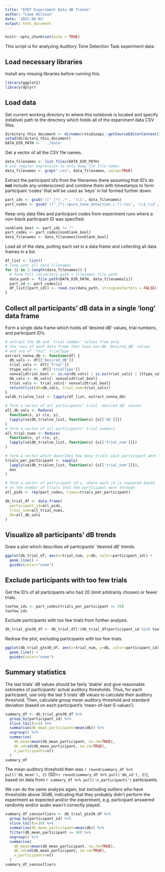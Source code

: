 ```yaml
---
title: "ATDT Experiment Data dB Trends"
author: "Lowe Wilsson"
date: '2022-06-03'
output: html_document
---
```


```r
knitr::opts_chunk$set(echo = TRUE)
```

This script is for analyzing Auditory Tone Detection Task experiment data.

## Load necessary libraries
Install any missing libraries before running this.
```r
library(ggplot2)
library(dplyr)
```

## Load data
Set current working directory to where this notebook is located and specify (relative) path to the directory which holds all of the experiment data CSV files.

```r
directory_this_document <- dirname(rstudioapi::getSourceEditorContext()$path)
setwd(directory_this_document)
DATA_DIR_PATH <- '../data'
```

Get a vector of all the CSV file names.

```r
data_filenames <- list.files(DATA_DIR_PATH)
# use regular expression to only keep CSV file names
data_filenames <- grep(".csv", data_filenames, value=TRUE)
```

Extract the participant id's from the filenames (here assuming that ID's do __not__ include any underscores) and combine them with timestamps to form participant 'codes' that will be used as 'keys' in list formed further down.

```r
part_ids <- gsub('([^_]*)_.*', '\\1', data_filenames)
part_codes <- gsub('([^_]*).+pure_tone_detection_(.*).csv', '\\1_\\2', data_filenames)
```

Keep only data files and participant codes from experiment runs where a non-blank participant ID was specified.

```r
nonblank_bool <- part_ids != ""
part_codes <- part_codes[nonblank_bool]
data_filenames <- data_filenames[nonblank_bool]
```

Load all of the data, putting each set in a data frame and collecting all data frames in a list.

```r
df_list <- list()
# loop over all data filenames
for (i in 1:length(data_filenames)) {
  # form full (directory path + filename) file path
  data_path <- file.path(DATA_DIR_PATH, data_filenames[i])
  part_id <- part_codes[i]
  df_list[[part_id]] <- read.csv(data_path, stringsAsFactors = FALSE)
}
```

## Collect all participants' dB data in a single 'long' data frame
Form a single data frame which holds _all_ 'desired dB' values, trial numbers, and participant ID's.

```r
# extract the dB and 'trial number' values from only 
# the rows of each data frame that have non-NA 'Desired_dB' values
# and are of 'Test' trialType
extract_nonna_db <- function(df) {
  db_vals <- df[['Desired_dB']]
  trial_vals <- df[['Trial']]
  ttype_vals <-  df[['trialType']]
  nonvalidtrial_bool <- is.na(db_vals) | is.na(trial_vals) | (ttype_vals != 'Test')
  db_vals <- db_vals[! nonvalidtrial_bool]
  trial_vals <- trial_vals[! nonvalidtrial_bool]
  return(list(db=db_vals, trial_num=trial_vals))
}
valdb_trialno_list <- lapply(df_list, extract_nonna_db)

# form a vector of all participants' trial 'desired dB' values
all_db_vals <- Reduce(
  function(x, y) c(x, y),
  lapply(valdb_trialno_list, function(x) {x[['db']]})
)
# form a vector of all participants' trial numbers
all_trial_nums <- Reduce(
  function(x, y) c(x, y),
  lapply(valdb_trialno_list, function(x) {x[['trial_num']]})
)

# form a vector which describes how many trials each participant went through
trials_per_participant <- sapply(
  lapply(valdb_trialno_list, function(x) {x[['trial_num']]}),
  max
)

# form a vector of participant id's, where each id is repeated based
# on the number of trials that the participant went through
all_pids <- rep(part_codes, times=trials_per_participant)

db_trial_df <- data.frame(
  participant_id=all_pids,
  trial_num=all_trial_nums,
  db=all_db_vals
)
```

## Visualize all participants' dB trends
Draw a plot which describes _all_ participants' 'desired dB' trends.

```r
ggplot(db_trial_df, aes(x=trial_num, y=db, color=participant_id)) +
  geom_line() +
  guides(color="none")
```

## Exclude participants with too few trials
Get the ID's of all participants who had 20 (limit arbitrarily chosen) or fewer trials.
```r
toofew_ids <- part_codes[trials_per_participant <= 20]
toofew_ids
```

Exclude participants with too few trials from further analysis.

```r
db_trial_gte30_df <- db_trial_df[!(db_trial_df$participant_id %in% toofew_ids), ]
```

Redraw the plot, excluding participants with too few trials.

```r
ggplot(db_trial_gte30_df, aes(x=trial_num, y=db, color=participant_id)) +
  geom_line() +
  guides(color="none")
```

## Summary statistics
The last trials' dB values should be fairly 'stable' and give reasonable estimates of participants' actual auditory thresholds. Thus, for each participant, use only the last 5 trials' dB values to calculate their auditory threshold. Then, calculate _group_ mean auditory threshold and standard deviation (based on each participant's 'mean-of-last-5-values').

```r
summary_df <- db_trial_gte30_df %>%
  group_by(participant_id) %>%
  slice_tail(n=5) %>%
  summarise(db_mean_participant=mean(db)) %>%
  ungroup() %>%
  summarise(
    db_mean=mean(db_mean_participant, na.rm=TRUE),
    db_sd=sd(db_mean_participant, na.rm=TRUE),
    n_participants=n()
  )
summary_df
```

The mean auditory threshold then was `r round(summary_df %>% pull('db_mean'), 2)` (SD=`r round(summary_df %>% pull('db_sd'), 2)`), based on data from `r summary_df %>% pull('n_participants')` participants.

We can do the same analysis again, but excluding outliers who have thresholds above 30dB, indicating that they probably didn't perform the experiment as expected and/or the experiment, e.g. participant answered randomly and/or audio wasn't correctly played.

```r
summary_df_sansoutliers <- db_trial_gte30_df %>%
  group_by(participant_id) %>%
  slice_tail(n=10) %>%
  summarise(db_mean_participant=mean(db)) %>%
  filter(db_mean_participant <= 30) %>%
  ungroup() %>%
  summarise(
    db_mean=mean(db_mean_participant, na.rm=TRUE),
    db_sd=sd(db_mean_participant, na.rm=TRUE),
    n_participants=n()
  )
summary_df_sansoutliers
```

